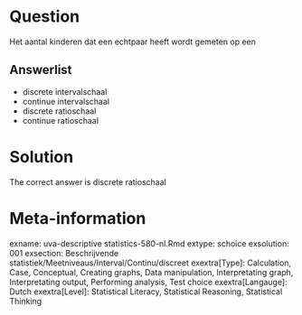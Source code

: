 Question
========

Het aantal kinderen dat een echtpaar heeft wordt gemeten op een 

Answerlist
----------
* discrete intervalschaal
* continue intervalschaal
* discrete ratioschaal
* continue ratioschaal

Solution
========

The correct answer is  discrete ratioschaal 

Meta-information
================
exname: uva-descriptive statistics-580-nl.Rmd 
extype: schoice 
exsolution: 001 
exsection: Beschrijvende statistiek/Meetniveaus/Interval/Continu/discreet
exextra[Type]: Calculation, Case, Conceptual, Creating graphs, Data manipulation, Interpretating graph, Interpretating output, Performing analysis, Test choice 
exextra[Langauge]: Dutch 
exextra[Level]: Statistical Literacy, Statistical Reasoning, Statistical Thinking 
